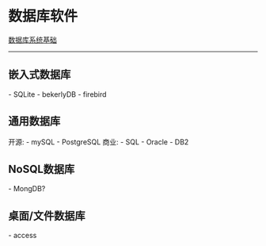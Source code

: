 = 数据库软件 =

[[Fundamentals_of_DB_4th|数据库系统基础]]

----
== 嵌入式数据库 ==
- SQLite
- bekerlyDB
- firebird
== 通用数据库 ==
开源:
- mySQL
- PostgreSQL
商业:
- SQL
- Oracle
- DB2
== NoSQL数据库 ==
- MongDB?

== 桌面/文件数据库 ==
- access
